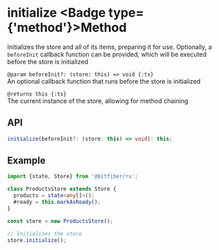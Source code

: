 
# initialize <Badge type={'method'}>Method</Badge>

Initializes the store and all of its items, preparing it for use. Optionally, a `beforeInit`
callback function can be provided, which will be executed before the store is initialized

`@param beforeInit?: (store: this) => void {:ts}`  
An optional callback function that runs before the store is initialized

`@returns this {:ts}`  
The current instance of the store, allowing for method chaining

## API

```ts copy
initialize(beforeInit?: (store: this) => void): this;
```

## Example

```ts copy
import {state, Store} from '@bitfiber/rx';

class ProductsStore extends Store {
  products = state<any[]>();
  #ready = this.markAsReady();
}

const store = new ProductsStore();

// Initializes the store
store.initialize();
```
